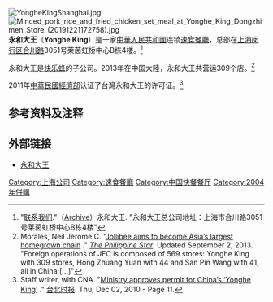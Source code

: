 {{not|永和豆浆}}
[[File:YongheKingShanghai.jpg|thumb]]
[[File:Minced_pork_rice_and_fried_chicken_set_meal_at_Yonghe_King_Dongzhimen_Store_(20191221172758).jpg|thumb]]
'''永和大王'''（'''Yonghe King'''）是一家[[中華人民共和國|中華人民共和國]]连锁[[快餐店|速食餐廳]]，总部在[[上海|上海]][[闵行区|闵行区]][[合川路|合川路]]3051号莱茵虹桥中心B栋4楼。<ref>"[http://www.yonghe.com.cn/contact-us/contact/ 联系我们]."（[http://archive.is/0c749 Archive]）永和大王. "永和大王总公司地址：上海市合川路3051号莱茵虹桥中心B栋4楼"</ref>

永和大王是[[快乐蜂|快乐蜂]]的子公司。2013年在中国大陸，永和大王共营运309个店。<ref>Morales, Neil Jerome C. "[http://www.philstar.com/business/2013/09/02/1160731/jollibee-aims-become-asias-largest-homegrown-chain Jollibee aims to become Asia’s largest homegrown chain] {{Wayback|url=http://www.philstar.com/business/2013/09/02/1160731/jollibee-aims-become-asias-largest-homegrown-chain |date=20181006031021 }}." ''[[The_Philippine_Star|The Philippine Star]]''. Updated September 2, 2013. "Foreign operations of JFC is composed of 569 stores: Yonghe King with 309 stores, Hong Zhuang Yuan with 44 and San Pin Wang with 41, all in China;[...]"</ref>

2011年[[中華民國經濟部|中華民國經濟部]]认证了台灣永和大王的许可证。<ref>Staff writer, with CNA. "[http://www.taipeitimes.com/News/biz/archives/2010/12/02/2003489895 Ministry approves permit for China’s ‘Yonghe King’] {{Wayback|url=http://www.taipeitimes.com/News/biz/archives/2010/12/02/2003489895 |date=20160304062303 }}." [[台北时报|台北时报]]. Thu, Dec 02, 2010 - Page 11.</ref>

==参考资料及注释==
{{reflist}}

==外部链接==
{{Commonscat|Yonghe King}}
* [http://www.yonghe.com.cn/ 永和大王] {{Wayback|url=http://www.yonghe.com.cn/ |date=20210126060549 }}
[[Category:上海公司|Category:上海公司]]
[[Category:速食餐廳|Category:速食餐廳]]
[[Category:中国快餐餐厅|Category:中国快餐餐厅]]
[[Category:2004年併購|Category:2004年併購]]